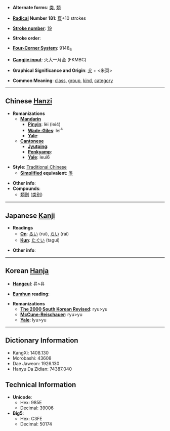 * '''Alternate forms''': [[类]], [[類]]

* '''[[Wiktionary:Chinese radical index| Radical]] Number 181''': [[Wiktionary:Chinese radical index 頁|頁]]+10 strokes

* '''[[Wiktionary:Chinese total strokes index|Stroke number]]''': [[Wiktionary:Chinese total strokes index 19|19]]

* '''Stroke order''': 

* '''[[Wiktionary:Chinese four corner index|Four-Corner System]]''': 9148<sub>6</sub>

* '''[[Wiktionary:Chinese Cangjie index|Cangjie input]]''': 火大一月金 (FKMBC)

* '''Graphical Significance and Origin''': [[犬]] + <米頁>

* '''Common Meaning''': [[class]], [[group]], [[kind]], [[category]]

----

== Chinese [[Hanzi]] ==

* '''Romanizations'''
** '''[[Mandarin]]'''
*** '''[[Pinyin]]''': lèi (lei4)
*** '''[[Wade-Giles]]''': lei<sup>4</sup>
*** '''[[Yale]]''': 
** '''[[Cantonese]]'''
*** '''[[Jyutping]]''':
*** '''[[Penkyamp]]''': 
*** '''[[Yale]]''': leui6

* '''Style''': [[Traditional Chinese]] 
** '''[[Simplified Chinese|Simplified]] equivalent''': [[类]]

* '''Other info''': 
* '''Compounds''':
**[[類別]] ([[类别]])

----

== Japanese [[Kanji]] ==

* '''Readings'''
** '''[[On]]''': [[るい]] (rui), [[らい]] (rai)
** '''[[Kun]]''': [[たぐい]] (tagui)

* '''Other info''':  

----

== Korean [[Hanja]] ==

* '''[[Hangeul]]''': 류>유

* '''[[Eumhun]] reading''': 

* '''Romanizations'''
** '''[[The 2000 South Korean Revised Romanization|The 2000 South Korean Revised]]''': ryu>yu
** '''[[McCune-Reischauer]]''': ryu>yu
** '''[[Yale]]''': lyu>yu

----

== Dictionary Information ==

* KangXi: 1408.130
* Morobashi: 43608
* Dae Jaweon: 1926.130
* Hanyu Da Zidian: 74387.040

== Technical Information ==

* '''Unicode''':
** Hex: 985E
** Decimal: 39006
* '''Big5''':
** Hex: C3FE
** Decimal: 50174